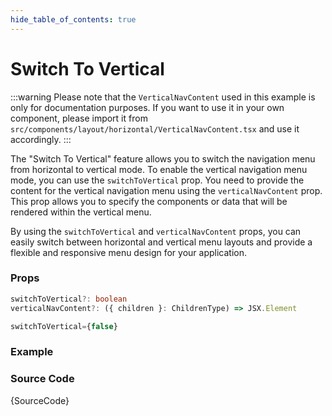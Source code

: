 ```yaml
---
hide_table_of_contents: true
---
```



# Switch To Vertical

:::warning
Please note that the `VerticalNavContent` used in this example is only for documentation purposes. If you want to use it in your own component, please import it from `src/components/layout/horizontal/VerticalNavContent.tsx` and use it accordingly.
:::

The "Switch To Vertical" feature allows you to switch the navigation menu from horizontal to vertical mode. To enable the vertical navigation menu mode, you can use the `switchToVertical` prop. You need to provide the content for the vertical navigation menu using the `verticalNavContent` prop. This prop allows you to specify the components or data that will be rendered within the vertical menu.

By using the `switchToVertical` and `verticalNavContent` props, you can easily switch between horizontal and vertical menu layouts and provide a flexible and responsive menu design for your application.

### Props

```ts noCopy
switchToVertical?: boolean
verticalNavContent?: ({ children }: ChildrenType) => JSX.Element
```

```ts noCopy title='Default Value'
switchToVertical={false}
```

### Example

<IframeWindow url='http://localhost:3000/en/menu-examples/horizontal-menu/horizontal-nav/switch-to-vertical' />

### Source Code

<TsToJsCodeSnippet>{SourceCode}</TsToJsCodeSnippet>
